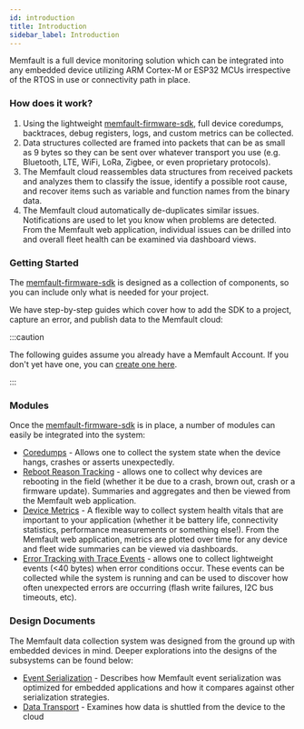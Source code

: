 ```yaml
---
id: introduction
title: Introduction
sidebar_label: Introduction
---
```



Memfault is a full device monitoring solution which can be integrated into any
embedded device utilizing ARM Cortex-M or ESP32 MCUs irrespective of the RTOS in
use or connectivity path in place.

### How does it work?

1. Using the lightweight
   [memfault-firmware-sdk](https://github.com/memfault/memfault-firmware-sdk),
   full device coredumps, backtraces, debug registers, logs, and custom metrics
   can be collected.
2. Data structures collected are framed into packets that can be as small as 9
   bytes so they can be sent over whatever transport you use (e.g. Bluetooth,
   LTE, WiFi, LoRa, Zigbee, or even proprietary protocols).
3. The Memfault cloud reassembles data structures from received packets and
   analyzes them to classify the issue, identify a possible root cause, and
   recover items such as variable and function names from the binary data.
4. The Memfault cloud automatically de-duplicates similar issues. Notifications
   are used to let you know when problems are detected. From the Memfault web
   application, individual issues can be drilled into and overall fleet health
   can be examined via dashboard views.

### Getting Started

The [memfault-firmware-sdk](https://github.com/memfault/memfault-firmware-sdk)
is designed as a collection of components, so you can include only what is
needed for your project.

We have step-by-step guides which cover how to add the SDK to a project, capture
an error, and publish data to the Memfault cloud:

:::caution

The following guides assume you already have a Memfault Account. If you don't
yet have one, you can
[create one here](https://memfault.com/register?utm_campaign=Self%20Serve%20Launch&utm_source=Docs).

:::

<IntegrationGuideTable />

### Modules

Once the
[memfault-firmware-sdk](https://github.com/memfault/memfault-firmware-sdk) is in
place, a number of modules can easily be integrated into the system:

- [Coredumps](/docs/mcu/coredumps) - Allows one to collect the system state when
  the device hangs, crashes or asserts unexpectedly.
- [Reboot Reason Tracking](/docs/mcu/reboot-reason-tracking) - allows one to
  collect why devices are rebooting in the field (whether it be due to a crash,
  brown out, crash or a firmware update). Summaries and aggregates and then be
  viewed from the Memfault web application.
- [Device Metrics](/docs/mcu/metrics-api) - A flexible way to collect system
  health vitals that are important to your application (whether it be battery
  life, connectivity statistics, performance measurements or something else!).
  From the Memfault web application, metrics are plotted over time for any
  device and fleet wide summaries can be viewed via dashboards.
- [Error Tracking with Trace Events](/docs/mcu/trace-events) - allows one to
  collect lightweight events (<40 bytes) when error conditions occur. These
  events can be collected while the system is running and can be used to
  discover how often unexpected errors are occurring (flash write failures, I2C
  bus timeouts, etc).

### Design Documents

The Memfault data collection system was designed from the ground up with
embedded devices in mind. Deeper explorations into the designs of the subsystems
can be found below:

- [Event Serialization](/docs/mcu/event-serialization-overview) - Describes how
  Memfault event serialization was optimized for embedded applications and how
  it compares against other serialization strategies.
- [Data Transport](/docs/mcu/data-from-firmware-to-the-cloud) - Examines how
  data is shuttled from the device to the cloud
